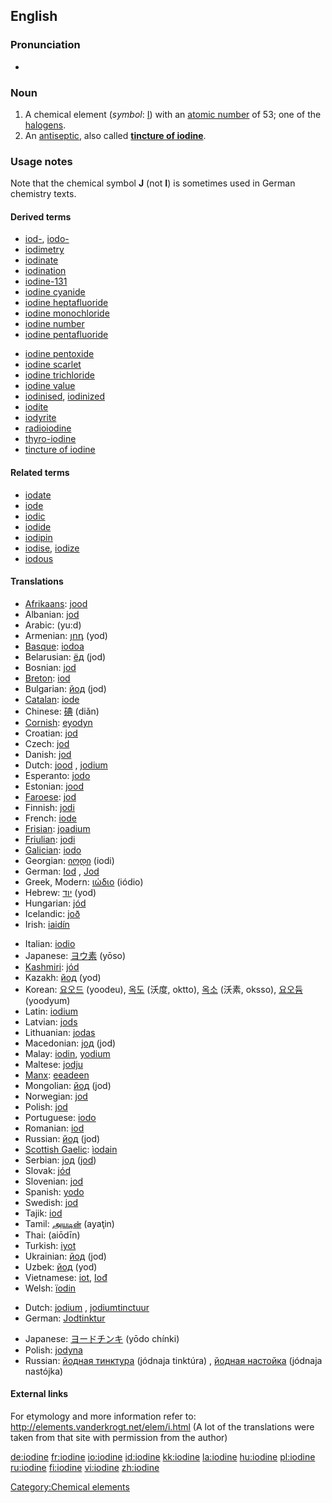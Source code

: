 ==English==

{{elements|I|tellurium|Te|xenon|Xe}}

===Pronunciation===
*{{audio|en-us-iodine.ogg|Audio (US)}}

===Noun===
{{en-noun|-}}
{{wikipedia}}

# A chemical element (''symbol'': [[I]]) with an [[atomic number]] of 53; one of the [[halogen]]s.
# An [[antiseptic]], also called '''[[tincture of iodine]]'''.

===Usage notes===
Note that the chemical symbol '''J''' (not '''I''') is sometimes used in German chemistry texts.

====Derived terms====
{{rfc-level|Derived terms at L4+ not in L3 POS section}}
{{top2}}
*[[iod-]], [[iodo-]]
*[[iodimetry]]
*[[iodinate]]
*[[iodination]]
*[[iodine-131]]
*[[iodine cyanide]]
*[[iodine heptafluoride]]
*[[iodine monochloride]]
*[[iodine number]]
*[[iodine pentafluoride]]
{{mid2}}
*[[iodine pentoxide]]
*[[iodine scarlet]]
*[[iodine trichloride]]
*[[iodine value]]
*[[iodinised]], [[iodinized]]
*[[iodite]]
*[[iodyrite]]
*[[radioiodine]]
*[[thyro-iodine]]
*[[tincture of iodine]]
{{bottom}}

====Related terms====
*[[iodate]]
*[[iode]]
*[[iodic]]
*[[iodide]]
*[[iodipin]]
*[[iodise]], [[iodize]]
*[[iodous]]

====Translations====

{{trans-top|element}}
*[[Afrikaans]]: [[jood]]
*Albanian: [[jod]]
*Arabic: {{ARchar|[[يود]]}} (yu:d) {{m}}
*Armenian: [[յոդ]] (yod)
*[[Basque]]: [[iodoa]]
*Belarusian: [[ёд]] (jod) {{m}}
*Bosnian: [[jod]]
*[[Breton]]: [[iod]] {{m}}
*Bulgarian: [[йод]] (jod) {{m}}
*[[Catalan]]: [[iode]]
*Chinese: [[碘]] (diǎn)
*[[Cornish]]: [[eyodyn]]
*Croatian: [[jod]]
*Czech: [[jod]]
*Danish: [[jod]]
*Dutch: [[jood]] {{n}}, [[jodium]] {{n}}
*Esperanto: [[jodo]]
*Estonian: [[jood]]
*[[Faroese]]: [[jod]]
*Finnish: [[jodi]]
*French: [[iode]] {{m}}
*[[Frisian]]: [[joadium]]
*[[Friulian]]: [[jodi]]
*[[Galician]]: [[iodo]]
*Georgian: [[იოდი]] (iodi)
*German: [[Iod]] {{n}}, [[Jod]] {{n}}
*Greek, Modern: [[ιώδιο]] (iódio) {{n}}
*Hebrew: [[יוד]] (yod)
*Hungarian: [[jód]]
*Icelandic: [[joð]]
*Irish: [[iaidín]]
{{trans-mid}}
*Italian: [[iodio]] {{m}}
*Japanese: [[ヨウ素]] (yōso)
*[[Kashmiri]]: [[jód]]
*Kazakh: [[йод]] (yod)
*Korean: [[요오드]] (yoodeu), [[옥도]] (沃度, oktto), [[옥소]] (沃素, oksso), [[요오듐]] (yoodyum)
*Latin: [[iodium]]
*Latvian: [[jods]]
*Lithuanian: [[jodas]]
*Macedonian: [[jод]] (jod) {{m}}
*Malay: [[iodin]], [[yodium]]
*Maltese: [[jodju]]
*[[Manx]]: [[eeadeen]]
*Mongolian: [[йод]] (jod)
*Norwegian: [[jod]]
*Polish: [[jod]] {{m}}
*Portuguese: [[iodo]]
*Romanian: [[iod]] {{n}}
*Russian: [[йод]] (jod) {{m}}
*[[Scottish Gaelic]]: [[ìodain]]
*Serbian: [[jод]] ([[jod]]) {{m}}
*Slovak: [[jód]] {{m}}
*Slovenian: [[jod]]
*Spanish: [[yodo]] {{m}}
*Swedish: [[jod]]
*Tajik: [[iod]]
*Tamil: [[அயடின்]] (ayaţin)
*Thai: {{THchar|[[ไอโอดีน]]}} (aiōdīn)
*Turkish: [[iyot]]
*Ukrainian: [[йод]] (jod) {{m}}
*Uzbek: [[йод]] (yod)
*Vietnamese: [[iot]], [[Iođ]]
*Welsh: [[ïodin]]
{{trans-bottom}}

{{trans-top|antiseptic}}
*Dutch: [[jodium]] {{n}}, [[jodiumtinctuur]] {{m}}
*German: [[Jodtinktur]] {{f}}
{{trans-mid}}
*Japanese: [[ヨードチンキ]] (yōdo chínki)
*Polish: [[jodyna]] {{f}}
*Russian: [[йодная тинктура]] (jódnaja tinktúra) {{f}}, [[йодная настойка]] (jódnaja nastójka) {{f}}
{{trans-bottom}}

====External links====
For etymology and more information refer to:
http://elements.vanderkrogt.net/elem/i.html
(A lot of the translations were taken from that site with permission from the author)

[[Category:Chemical elements]]

[[de:iodine]]
[[fr:iodine]]
[[io:iodine]]
[[id:iodine]]
[[kk:iodine]]
[[la:iodine]]
[[hu:iodine]]
[[pl:iodine]]
[[ru:iodine]]
[[fi:iodine]]
[[vi:iodine]]
[[zh:iodine]]